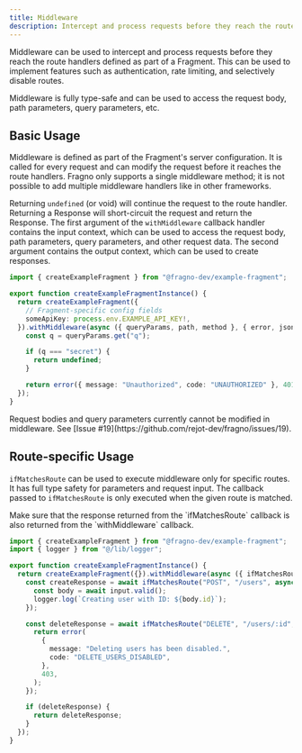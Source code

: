```yaml
---
title: Middleware
description: Intercept and process requests before they reach the route handlers.
---
```



Middleware can be used to intercept and process requests before they reach the route handlers
defined as part of a Fragment. This can be used to implement features such as authentication, rate
limiting, and selectively disable routes.

Middleware is fully type-safe and can be used to access the request body, path parameters, query
parameters, etc.

## Basic Usage

Middleware is defined as part of the Fragment's server configuration. It is called for every request
and can modify the request before it reaches the route handlers. Fragno only supports a single
middleware method; it is not possible to add multiple middleware handlers like in other frameworks.

Returning `undefined` (or void) will continue the request to the route handler. Returning a Response
will short-circuit the request and return the Response. The first argument of the `withMiddleware`
callback handler contains the input context, which can be used to access the request body, path
parameters, query parameters, and other request data. The second argument contains the output
context, which can be used to create responses.

```typescript title="lib/example-fragment-server.ts"
import { createExampleFragment } from "@fragno-dev/example-fragment";

export function createExampleFragmentInstance() {
  return createExampleFragment({
    // Fragment-specific config fields
    someApiKey: process.env.EXAMPLE_API_KEY!,
  }).withMiddleware(async ({ queryParams, path, method }, { error, json }) => {
    const q = queryParams.get("q");

    if (q === "secret") {
      return undefined;
    }

    return error({ message: "Unauthorized", code: "UNAUTHORIZED" }, 401);
  });
}
```

<Callout type="warn" title="Modifying the Request">
  Request bodies and query parameters currently cannot be modified in middleware. See [Issue
  #19](https://github.com/rejot-dev/fragno/issues/19).
</Callout>

## Route-specific Usage

`ifMatchesRoute` can be used to execute middleware only for specific routes. It has full type safety
for parameters and request input. The callback passed to `ifMatchesRoute` is only executed when the
given route is matched.

<Callout type="info" title="Returning the Response">
  Make sure that the response returned from the `ifMatchesRoute` callback is also returned from the
  `withMiddleware` callback.
</Callout>

```typescript title="lib/example-fragment-server.ts"
import { createExampleFragment } from "@fragno-dev/example-fragment";
import { logger } from "@/lib/logger";

export function createExampleFragmentInstance() {
  return createExampleFragment({}).withMiddleware(async ({ ifMatchesRoute }) => {
    const createResponse = await ifMatchesRoute("POST", "/users", async ({ input }) => {
      const body = await input.valid();
      logger.log(`Creating user with ID: ${body.id}`);
    });

    const deleteResponse = await ifMatchesRoute("DELETE", "/users/:id", async () => {
      return error(
        {
          message: "Deleting users has been disabled.",
          code: "DELETE_USERS_DISABLED",
        },
        403,
      );
    });

    if (deleteResponse) {
      return deleteResponse;
    }
  });
}
```
